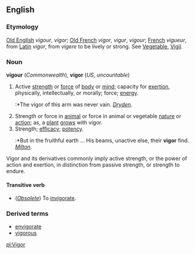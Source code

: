 ==English==
===Etymology===
[[Old English]] ''vigour'', ''vigor''; [[Old French]] ''vigor'', ''vigur'', ''vigour''; [[French]] ''vigueur'', from [[Latin]] ''vigor'', from ''vigere'' to be lively or strong. See [[Vegetable]], [[Vigil]].

===Noun===
'''vigour''' (''Commonwealth''), '''vigor''' (''US'', ''uncountable'')

#Active [[strength]] or [[force]] of [[body]] or [[mind]]; capacity for [[exertion]], physically, intellectually, or morally; force; [[energy]].
#:*The vigor of this arm was never vain. ''[[Dryden]]''.
#Strength or force in [[animal]] or force in animal or vegetable [[nature]] or [[action]]; as, a [[plant]] [[grow]]s with vigor.
#Strength; [[efficacy]]; [[potency]].
#:*But in the fruithful earth ... His beams, unactive else, their '''vigor''' find. ''[[Milton]]''.

Vigor and its derivatives commonly imply active strength, or the power of action and exertion, in distinction from passive strength, or strength to endure.

====Transitive verb====
*(''[[Obsolete]]'') To [[invigorate]].

===Derived terms===
*[[envigorate]]
*[[vigorous]]

[[pl:Vigor]]